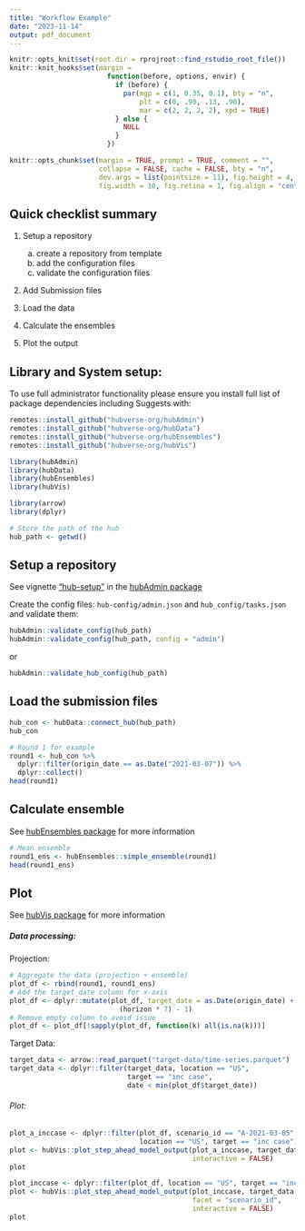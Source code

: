 ```yaml
---
title: "Workflow Example"
date: "2023-11-14"
output: pdf_document
---
```


```r
knitr::opts_knit$set(root.dir = rprojroot::find_rstudio_root_file())
knitr::knit_hooks$set(margin =
                        function(before, options, envir) {
                          if (before) {
                            par(mgp = c(1, 0.35, 0.1), bty = "n",
                                plt = c(0, .90, .13, .90),
                                mar = c(2, 2, 2, 2), xpd = TRUE)
                          } else {
                            NULL
                          }
                        })

knitr::opts_chunk$set(margin = TRUE, prompt = TRUE, comment = "",
                      collapse = FALSE, cache = FALSE, bty = "n",
                      dev.args = list(pointsize = 11), fig.height = 4,
                      fig.width = 10, fig.retina = 1, fig.align = "center")
```

## Quick checklist summary

1. Setup a repository

    a. create a repository from template
    b. add the configuration files
    c. validate the configuration files
  
  
2. Add Submission files 

3. Load the data

4. Calculate the ensembles

5. Plot the output

## Library and System setup:

To use full administrator functionality please ensure you install full list of
package dependencies including Suggests with:
```r
remotes::install_github("hubverse-org/hubAdmin")
remotes::install_github("hubverse-org/hubData")
remotes::install_github("hubverse-org/hubEnsembles")
remotes::install_github("hubverse-org/hubVis")
```

```r
library(hubAdmin)
library(hubData)
library(hubEnsembles)
library(hubVis)

library(arrow)
library(dplyr)
```

```r
# Store the path of the hub
hub_path <- getwd()
```

## Setup a repository

See vignette 
["hub-setup"](https://github.com/hubverse-org/hubAdmin/blob/main/vignettes/articles/hub-setup.Rmd) 
in the 
[hubAdmin package](https://hubverse-org.github.io/hubAdmin/index.html)

Create the config files: `hub-config/admin.json` and `hub_config/tasks.json` and validate them:

```r
hubAdmin::validate_config(hub_path)
hubAdmin::validate_config(hub_path, config = "admin")
```
  
or 

```r
hubAdmin::validate_hub_config(hub_path)
```
  
## Load the submission files

```r
hub_con <- hubData::connect_hub(hub_path)
hub_con

# Round 1 for example
round1 <- hub_con %>%
  dplyr::filter(origin_date == as.Date("2021-03-07")) %>%
  dplyr::collect()
head(round1)
```

## Calculate ensemble

See 
[hubEnsembles package](https://hubverse-org.github.io/hubEnsembles/index.html)
for more information


```r
# Mean ensemble
round1_ens <- hubEnsembles::simple_ensemble(round1)
head(round1_ens)
```


## Plot

See 
[hubVis package](https://hubverse-org.github.io/hubVis/index.html)
for more information

##### Data processing:

Projection:

```r
# Aggregate the data (projection + ensemble)
plot_df <- rbind(round1, round1_ens)
# Add the target_date column for x-axis
plot_df <- dplyr::mutate(plot_df, target_date = as.Date(origin_date) +
                           (horizon * 7) - 1)
# Remove empty column to avoid issue
plot_df <- plot_df[!sapply(plot_df, function(k) all(is.na(k)))]
```

Target Data:

```r
target_data <- arrow::read_parquet("target-data/time-series.parquet")
target_data <- dplyr::filter(target_data, location == "US",
                             target == "inc case",
                             date < min(plot_df$target_date))
```

###### Plot: 

```r
plot_a_inccase <- dplyr::filter(plot_df, scenario_id == "A-2021-03-05",
                                location == "US", target == "inc case")
plot <- hubVis::plot_step_ahead_model_output(plot_a_inccase, target_data,
                                             interactive = FALSE)
plot
```

```r
plot_inccase <- dplyr::filter(plot_df, location == "US", target == "inc case")
plot <- hubVis::plot_step_ahead_model_output(plot_inccase, target_data,
                                             facet = "scenario_id",
                                             interactive = FALSE)
plot
```

